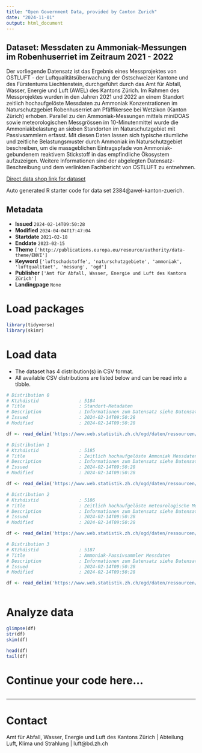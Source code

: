 ```yaml
---
title: "Open Government Data, provided by Canton Zurich"
date: "2024-11-01"
output: html_document
---
```


## Dataset: Messdaten zu Ammoniak-Messungen im Robenhuserriet im Zeitraum 2021 - 2022

Der vorliegende Datensatz ist das Ergebnis eines Messprojektes von OSTLUFT - der Luftqualitätsüberwachung der Ostschweizer Kantone und des Fürstentums Liechtenstein, durchgeführt durch das Amt für Abfall, Wasser, Energie und Luft (AWEL) des Kantons Zürich. Im Rahmen des Messprojektes wurden in den Jahren 2021 und 2022 an einem Standort zeitlich hochaufgelöste Messdaten zu Ammoniak Konzentrationen im Naturschutzgebiet Robenhuserriet am Pfäffikersee bei Wetzikon (Kanton Zürich) erhoben. Parallel zu den Ammoniak-Messungen mittels miniDOAS sowie meteorologischen Messgrössen im 10-Minutenmittel wurde die Ammoniakbelastung an sieben Standorten im Naturschutzgebiet mit Passivsammlern erfasst. Mit diesen Daten lassen sich typische räumliche und zeitliche Belastungsmuster durch Ammoniak im Naturschutzgebiet beschreiben, um die massgeblichen Eintragspfade von Ammoniak-gebundenem reaktivem Stickstoff in das empfindliche Ökosystem aufzuzeigen. Weitere Informationen sind der abgelegten Datensatz-Beschreibung und dem verlinkten Fachbericht von OSTLUFT zu entnehmen.

[Direct data shop link for dataset](https://www.zh.ch/de/politik-staat/statistik-daten/datenkatalog.html#/datasets/2384@awel-kanton-zuerich)

Auto generated R starter code for data set 2384@awel-kanton-zuerich.

## Metadata

- **Issued** `2024-02-14T09:50:28`
- **Modified** `2024-04-04T17:47:04`
- **Startdate** `2021-02-18`
- **Enddate** `2023-02-15`
- **Theme** `['http://publications.europa.eu/resource/authority/data-theme/ENVI']`
- **Keyword** `['luftschadstoffe', 'naturschutzgebiete', 'ammoniak', 'luftqualitaet', 'messung', 'ogd']`
- **Publisher** `['Amt für Abfall, Wasser, Energie und Luft des Kantons Zürich']`
- **Landingpage** `None`


# Load packages

```r

library(tidyverse)
library(skimr)

```

# Load data

-   The dataset has 4 distribution(s) in CSV format.
-   All available CSV distributions are listed below and can be read into a tibble.

```r

# Distribution 0
# Ktzhdistid               : 5184
# Title                    : Standort-Metadaten
# Description              : Informationen zum Datensatz siehe Datensatzbeschrieb
# Issued                   : 2024-02-14T09:50:28
# Modified                 : 2024-02-14T09:50:28

df <- read_delim('https://www.web.statistik.zh.ch/ogd/daten/ressourcen/KTZH_00002384_00005184.csv')

# Distribution 1
# Ktzhdistid               : 5185
# Title                    : Zeitlich hochaufgelöste Ammoniak Messdaten
# Description              : Informationen zum Datensatz siehe Datensatzbeschrieb
# Issued                   : 2024-02-14T09:50:28
# Modified                 : 2024-02-14T09:50:28

df <- read_delim('https://www.web.statistik.zh.ch/ogd/daten/ressourcen/KTZH_00002384_00005185.csv')

# Distribution 2
# Ktzhdistid               : 5186
# Title                    : Zeitlich hochaufgelöste meteorologische Messdaten
# Description              : Informationen zum Datensatz siehe Datensatzbeschrieb
# Issued                   : 2024-02-14T09:50:28
# Modified                 : 2024-02-14T09:50:28

df <- read_delim('https://www.web.statistik.zh.ch/ogd/daten/ressourcen/KTZH_00002384_00005186.csv')

# Distribution 3
# Ktzhdistid               : 5187
# Title                    : Ammoniak-Passivsammler Messdaten
# Description              : Informationen zum Datensatz siehe Datensatzbeschrieb
# Issued                   : 2024-02-14T09:50:28
# Modified                 : 2024-02-14T09:50:28

df <- read_delim('https://www.web.statistik.zh.ch/ogd/daten/ressourcen/KTZH_00002384_00005187.csv')



```

# Analyze data

```r

glimpse(df)
str(df)
skim(df)

head(df)
tail(df)

```

# Continue your code here...

```r

```

------------------------------------------------------------------------

# Contact

Amt für Abfall, Wasser, Energie und Luft des Kantons Zürich | Abteilung Luft, Klima und Strahlung | luft@bd.zh.ch
